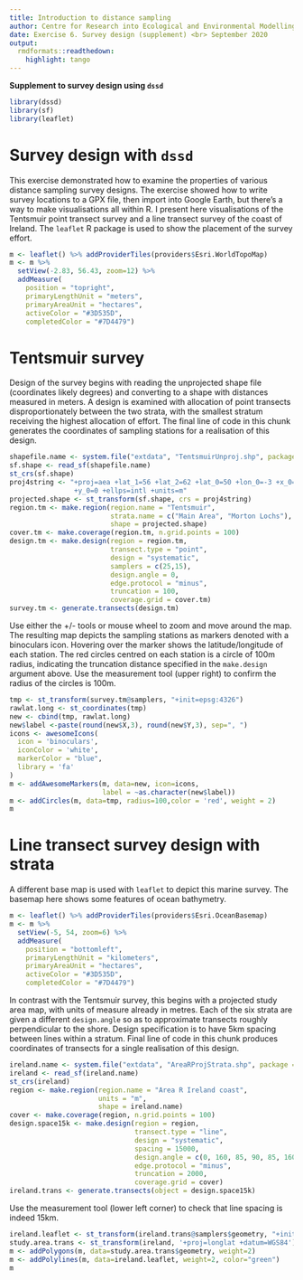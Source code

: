 ---
title: Introduction to distance sampling
author: Centre for Research into Ecological and Environmental Modelling <br> **University of St Andrews**
date: Exercise 6. Survey design (supplement) <br> September 2020
output: 
  rmdformats::readthedown:
    highlight: tango
---
  
<div class="alert  alert-success">
  <strong>Supplement to survey design using `dssd`</strong>
</div>

```{r setup, echo=FALSE, message=FALSE}
library(dssd)
library(sf)
library(leaflet)
```

# Survey design with `dssd`

This exercise demonstrated how to examine the properties of various distance sampling survey designs.  The exercise showed how to write survey locations to a GPX file, then import into Google Earth, but there's a way to make visualisations all within R.  I present here visualisations of the Tentsmuir point transect survey and a line transect survey of the coast of Ireland.  The `leaflet` R package is used to show the placement of the survey effort.

```{r tenleaf1, echo=FALSE}
m <- leaflet() %>% addProviderTiles(providers$Esri.WorldTopoMap)
m <- m %>% 
  setView(-2.83, 56.43, zoom=12) %>%
  addMeasure(
    position = "topright",
    primaryLengthUnit = "meters",
    primaryAreaUnit = "hectares",
    activeColor = "#3D535D",
    completedColor = "#7D4479")
```


# Tentsmuir survey

Design of the survey begins with reading the unprojected shape file (coordinates likely degrees) and converting to a shape with distances measured in meters.  A design is examined with allocation of point transects disproportionately between the two strata, with the smallest stratum receiving the highest allocation of effort.  The final line of code in this chunk generates the coordinates of sampling stations for a realisation of this design.

```{r tendesign, message=FALSE}
shapefile.name <- system.file("extdata", "TentsmuirUnproj.shp", package = "dssd")
sf.shape <- read_sf(shapefile.name)
st_crs(sf.shape)
proj4string <- "+proj=aea +lat_1=56 +lat_2=62 +lat_0=50 +lon_0=-3 +x_0=0 
                +y_0=0 +ellps=intl +units=m"
projected.shape <- st_transform(sf.shape, crs = proj4string)
region.tm <- make.region(region.name = "Tentsmuir",
                         strata.name = c("Main Area", "Morton Lochs"),
                         shape = projected.shape)
cover.tm <- make.coverage(region.tm, n.grid.points = 100)
design.tm <- make.design(region = region.tm,
                         transect.type = "point",
                         design = "systematic",
                         samplers = c(25,15),
                         design.angle = 0,
                         edge.protocol = "minus",
                         truncation = 100,
                         coverage.grid = cover.tm)
survey.tm <- generate.transects(design.tm)
```

Use either the +/- tools or mouse wheel to zoom and move around the map.  The resulting map depicts the sampling stations as markers denoted with a binoculars icon.  Hovering over the marker shows the latitude/longitude of each station.  The red circles centred on each station is a circle of 100m radius, indicating the truncation distance specified in the `make.design` argument above.  Use the measurement tool (upper right) to confirm the radius of the circles is 100m.

```{r tenfinish, fig.cap="Tentsmuir study design, measuring tool top right.", echo=FALSE}
tmp <- st_transform(survey.tm@samplers, "+init=epsg:4326")
rawlat.long <- st_coordinates(tmp)
new <- cbind(tmp, rawlat.long)
new$label <-paste(round(new$X,3), round(new$Y,3), sep=", ")
icons <- awesomeIcons(
  icon = 'binoculars',
  iconColor = 'white',
  markerColor = "blue",
  library = 'fa'
)
m <- addAwesomeMarkers(m, data=new, icon=icons, 
                       label = ~as.character(new$label))
m <- addCircles(m, data=tmp, radius=100,color = 'red', weight = 2)
m
```

# Line transect survey design with strata

A different base map is used with `leaflet` to depict this marine survey.  The basemap here shows some features of ocean bathymetry.

```{r irelandsetup, echo=FALSE}
m <- leaflet() %>% addProviderTiles(providers$Esri.OceanBasemap)
m <- m %>% 
  setView(-5, 54, zoom=6) %>%
  addMeasure(
    position = "bottomleft",
    primaryLengthUnit = "kilometers",
    primaryAreaUnit = "hectares",
    activeColor = "#3D535D",
    completedColor = "#7D4479")
```

In contrast with the Tentsmuir survey, this begins with a projected study area map, with units of measure already in metres.  Each of the six strata are given a different `design.angle` so as to approximate transects roughly perpendicular to the shore.  Design specification is to have 5km spacing between lines within a stratum.  Final line of code in this chunk produces coordinates of transects for a single realisation of this design.

```{r irelanddesign, message=FALSE, warning=FALSE}
ireland.name <- system.file("extdata", "AreaRProjStrata.shp", package = "dssd")
ireland <- read_sf(ireland.name)
st_crs(ireland)
region <- make.region(region.name = "Area R Ireland coast",
                      units = "m",
                      shape = ireland.name)
cover <- make.coverage(region, n.grid.points = 100)
design.space15k <- make.design(region = region,
                               transect.type = "line",
                               design = "systematic",
                               spacing = 15000,
                               design.angle = c(0, 160, 85, 90, 85, 160),
                               edge.protocol = "minus",
                               truncation = 2000,
                               coverage.grid = cover)
ireland.trans <- generate.transects(object = design.space15k)
```

Use the measurement tool (lower left corner) to check that line spacing is indeed 15km.

```{r irelandout, fig.cap="Multiple strata for Irish survey.", echo=FALSE}
ireland.leaflet <- st_transform(ireland.trans@samplers$geometry, "+init=epsg:4326")
study.area.trans <- st_transform(ireland, '+proj=longlat +datum=WGS84')
m <- addPolygons(m, data=study.area.trans$geometry, weight=2)
m <- addPolylines(m, data=ireland.leaflet, weight=2, color="green")
m
```
